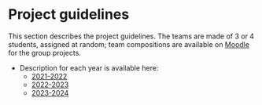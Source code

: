 # Project guidelines

This section describes the project guidelines.
The teams are made of 3 or 4 students, assigned at random; team compositions are available on [Moodle](https://moodle.umontpellier.fr/course/view.php?id=22454) for the group projects.

- Description for each year is available here:
  -  [2021-2022](2021-2022/README.qmd)
  -  [2022-2023](2022-2023/README.qmd)
  -  [2023-2024](2023-2024/README.qmd)

